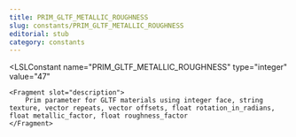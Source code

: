 ```yaml
---
title: PRIM_GLTF_METALLIC_ROUGHNESS
slug: constants/PRIM_GLTF_METALLIC_ROUGHNESS
editorial: stub
category: constants
---
```


<LSLConstant
	name="PRIM_GLTF_METALLIC_ROUGHNESS"
	type="integer"
	value="47"
>
	<Fragment slot="description">
		Prim parameter for GLTF materials using integer face, string texture, vector repeats, vector offsets, float rotation_in_radians, float metallic_factor, float roughness_factor
	</Fragment>
</LSLConstant>
